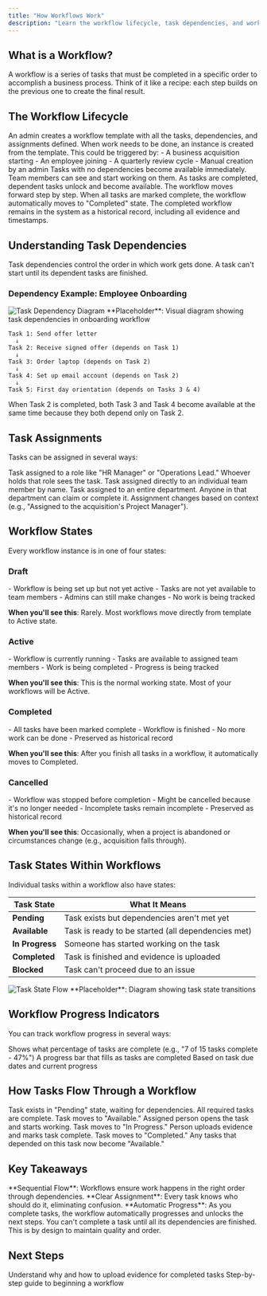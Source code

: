 ```yaml
---
title: "How Workflows Work"
description: "Learn the workflow lifecycle, task dependencies, and workflow states"
---
```


## What is a Workflow?

A workflow is a series of tasks that must be completed in a specific order to accomplish a business process. Think of it like a recipe: each step builds on the previous one to create the final result.

## The Workflow Lifecycle

<Steps>
  <Step title="Template Created">
    An admin creates a workflow template with all the tasks, dependencies, and assignments defined.
  </Step>

  <Step title="Instance Generated">
    When work needs to be done, an instance is created from the template. This could be triggered by:
    - A business acquisition starting
    - An employee joining
    - A quarterly review cycle
    - Manual creation by an admin
  </Step>

  <Step title="Tasks Become Available">
    Tasks with no dependencies become available immediately. Team members can see and start working on them.
  </Step>

  <Step title="Work Progresses">
    As tasks are completed, dependent tasks unlock and become available. The workflow moves forward step by step.
  </Step>

  <Step title="Workflow Completes">
    When all tasks are marked complete, the workflow automatically moves to "Completed" state.
  </Step>

  <Step title="Historical Record">
    The completed workflow remains in the system as a historical record, including all evidence and timestamps.
  </Step>
</Steps>

## Understanding Task Dependencies

Task dependencies control the order in which work gets done. A task can't start until its dependent tasks are finished.

### Dependency Example: Employee Onboarding

<Frame>
  <img src="/images/workflows/task-dependencies.png" alt="Task Dependency Diagram" />
</Frame>

<Note>
**Placeholder**: Visual diagram showing task dependencies in onboarding workflow
</Note>

```
Task 1: Send offer letter
  ↓
Task 2: Receive signed offer (depends on Task 1)
  ↓
Task 3: Order laptop (depends on Task 2)
  ↓
Task 4: Set up email account (depends on Task 2)
  ↓
Task 5: First day orientation (depends on Tasks 3 & 4)
```

<Info>
When Task 2 is completed, both Task 3 and Task 4 become available at the same time because they both depend only on Task 2.
</Info>

## Task Assignments

Tasks can be assigned in several ways:

<CardGroup cols={2}>
  <Card title="Role-Based Assignment" icon="user-group">
    Task assigned to a role like "HR Manager" or "Operations Lead." Whoever holds that role sees the task.
  </Card>

  <Card title="Specific Person" icon="user">
    Task assigned directly to an individual team member by name.
  </Card>

  <Card title="Department Assignment" icon="building">
    Task assigned to an entire department. Anyone in that department can claim or complete it.
  </Card>

  <Card title="Dynamic Assignment" icon="rotate">
    Assignment changes based on context (e.g., "Assigned to the acquisition's Project Manager").
  </Card>
</CardGroup>

## Workflow States

Every workflow instance is in one of four states:

### Draft

<Accordion title="Draft State">
  - Workflow is being set up but not yet active
  - Tasks are not yet available to team members
  - Admins can still make changes
  - No work is being tracked

  **When you'll see this**: Rarely. Most workflows move directly from template to Active state.
</Accordion>

### Active

<Accordion title="Active State">
  - Workflow is currently running
  - Tasks are available to assigned team members
  - Work is being completed
  - Progress is being tracked

  **When you'll see this**: This is the normal working state. Most of your workflows will be Active.
</Accordion>

### Completed

<Accordion title="Completed State">
  - All tasks have been marked complete
  - Workflow is finished
  - No more work can be done
  - Preserved as historical record

  **When you'll see this**: After you finish all tasks in a workflow, it automatically moves to Completed.
</Accordion>

### Cancelled

<Accordion title="Cancelled State">
  - Workflow was stopped before completion
  - Might be cancelled because it's no longer needed
  - Incomplete tasks remain incomplete
  - Preserved as historical record

  **When you'll see this**: Occasionally, when a project is abandoned or circumstances change (e.g., acquisition falls through).
</Accordion>

## Task States Within Workflows

Individual tasks within a workflow also have states:

| Task State | What It Means |
|-----------|---------------|
| **Pending** | Task exists but dependencies aren't met yet |
| **Available** | Task is ready to be started (all dependencies met) |
| **In Progress** | Someone has started working on the task |
| **Completed** | Task is finished and evidence is uploaded |
| **Blocked** | Task can't proceed due to an issue |

<Frame>
  <img src="/images/workflows/task-states.png" alt="Task State Flow" />
</Frame>

<Note>
**Placeholder**: Diagram showing task state transitions
</Note>

## Workflow Progress Indicators

You can track workflow progress in several ways:

<CardGroup cols={3}>
  <Card title="Task Completion %" icon="percent">
    Shows what percentage of tasks are complete (e.g., "7 of 15 tasks complete - 47%")
  </Card>

  <Card title="Visual Progress Bar" icon="chart-bar">
    A progress bar that fills as tasks are completed
  </Card>

  <Card title="Estimated Completion" icon="calendar-clock">
    Based on task due dates and current progress
  </Card>
</CardGroup>

## How Tasks Flow Through a Workflow

<Steps>
  <Step title="Task is Created">
    Task exists in "Pending" state, waiting for dependencies.
  </Step>

  <Step title="Dependencies Met">
    All required tasks are complete. Task moves to "Available."
  </Step>

  <Step title="Work Begins">
    Assigned person opens the task and starts working. Task moves to "In Progress."
  </Step>

  <Step title="Work Completed">
    Person uploads evidence and marks task complete. Task moves to "Completed."
  </Step>

  <Step title="Dependent Tasks Unlock">
    Any tasks that depended on this task now become "Available."
  </Step>
</Steps>

## Key Takeaways

<Tip>
**Sequential Flow**: Workflows ensure work happens in the right order through dependencies.
</Tip>

<Tip>
**Clear Assignment**: Every task knows who should do it, eliminating confusion.
</Tip>

<Tip>
**Automatic Progress**: As you complete tasks, the workflow automatically progresses and unlocks the next steps.
</Tip>

<Warning>
You can't complete a task until all its dependencies are finished. This is by design to maintain quality and order.
</Warning>

## Next Steps

<CardGroup cols={2}>
  <Card title="Learn About Evidence" icon="file-check" href="/workflows/evidence-accountability">
    Understand why and how to upload evidence for completed tasks
  </Card>

  <Card title="Start Your First Workflow" icon="play" href="/workflows/starting-workflow">
    Step-by-step guide to beginning a workflow
  </Card>
</CardGroup>
